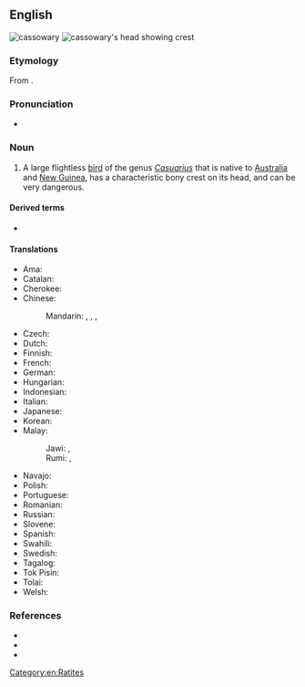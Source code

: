 ==English==
[[Image:Casuarius casuarius - double-wattled cassowary.jpg|thumb|cassowary]]
[[Image:Cassowary head frontal.jpg|thumb|cassowary's head showing crest]]

===Etymology===
From {{etyl|ms|en}} {{m|ms|kasuari}}.

===Pronunciation===
* {{a|US}} {{IPA|/ˈkæs.ə.ˌwɛɹ.i/|lang=en}}

===Noun===
{{en-noun|cassowaries}}

# A large flightless [[bird]] of the genus ''[[Casuarius]]'' that is native to [[Australia]] and [[New Guinea]], has a characteristic bony crest on its head, and can be very dangerous.

====Derived terms====
* {{l|en|southern cassowary}}

====Translations====
{{trans-top|a large flightless bird of the genus Casuarius}}
* Ama: {{t|amm|aipiyoi}}
* Catalan: {{t|ca|casuari|m}}
* Cherokee: {{t|chr|ᏄᎩᏂ ᎬᎾ|tr=Nugini gvna|sc=Cher}}
* Chinese:
*: Mandarin: {{t|cmn|鶴鴕|sc=Hani}}, {{t|cmn|鹤鸵|tr=hètuó|sc=Hani}}, {{t+|cmn|食火雞|sc=Hani}}, {{t+|cmn|食火鸡|tr=shíhuǒjī|sc=Hani}}
* Czech: {{t+|cs|kasuár|m}}
* Dutch: {{t+|nl|kasuaris|m}}
* Finnish: {{t+|fi|kasuaari}}
* French: {{t+|fr|casoar|m}}
* German: {{t+|de|Kasuar|m}}
* Hungarian: {{t+|hu|kazuár}}
* Indonesian: {{t+|id|kasuari}}
* Italian: {{t+|it|casuario|m}}
* Japanese: {{t|ja|火食い鳥|tr=ひくいどり, hikuidori}}
* Korean: {{t|ko|화식조|sc=Kore}}
* Malay:
*: Jawi: {{t|ms|کاسواري|sc=Arab}}, {{t|ms|سواري|sc=Arab}}
*: Rumi: {{t|ms|kasuari}}, {{t|ms|suari}}
{{trans-mid}}
* Navajo: {{t|nv|tsídiitsoh bikʼos naashchʼąąʼí}}
* Polish: {{t+|pl|kazuar|m}}
* Portuguese: {{t|pt|casuar|m}}
* Romanian: {{t+|ro|cazuar|m}}
* Russian: {{t+|ru|казуа́р|m}}
* Slovene: {{t+|sl|kazuar|m}}
* Spanish: {{t+|es|casuario|m}}
* Swahili: {{t|sw|kasowari}}
* Swedish: {{t+|sv|kasuar|c}}
* Tagalog: {{t|tl|kaswaryo}}
* Tok Pisin: {{t|tpi|muruk}}
* Tolai: {{t|ksd|murup}}
* Welsh: {{t|cy|casowari|m}}
{{trans-bottom}}

===References===
* {{pedia}}
* {{specieslite|Casuarius|i=1}}
* {{comcatlite|Casuarius|i=1}}

[[Category:en:Ratites]]
